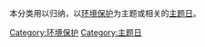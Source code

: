 本分类用以归纳，以[[环境保护|环境保护]]为主题或相关的[[主题日|主题日]]。

[[Category:环境保护|Category:环境保护]]
[[Category:主题日|Category:主题日]]